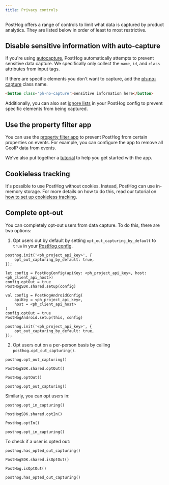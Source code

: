 ```yaml
---
title: Privacy controls
---
```


PostHog offers a range of controls to limit what data is captured by product analytics. They are listed below in order of least to most restrictive.

## Disable sensitive information with auto-capture

If you're using [autocapture](/docs/product-analytics/autocapture), PostHog automatically attempts to prevent sensitive data capture. We specifically only collect the `name`, `id`, and `class` attributes from input tags.

If there are specific elements you don't want to capture, add the [ph-no-capture](/docs/product-analytics/autocapture#preventing-sensitive-data-capture) class name.

```html
<button class='ph-no-capture'>Sensitive information here</button>
```

Additionally, you can also set [ignore lists](/docs/product-analytics/autocapture#reducing-events-with-an-allow-and-ignorelist) in your PostHog config to prevent specific elements from being captured.

## Use the property filter app

You can use the [property filter app](/docs/cdp/property-filter#who-created-this-transformation) to prevent PostHog from certain properties on events. For example, you can configure the app to remove all GeoIP data from events.

We've also put together a [tutorial](/tutorials/property-filter) to help you get started with the app.

## Cookieless tracking

It's possible to use PostHog without cookies. Instead, PostHog can use in-memory storage. For more details on how to do this, read our tutorial on [how to set up cookieless tracking](/tutorials/cookieless-tracking).

## Complete opt-out

You can completely opt-out users from data capture. To do this, there are two options:

1. Opt users out by default by setting `opt_out_capturing_by_default` to `true` in your [PostHog config](/docs/libraries/js#config).

<MultiLanguage>

```js-web
posthog.init('<ph_project_api_key>', {
    opt_out_capturing_by_default: true,
});
```

```ios_swift        
let config = PostHogConfig(apiKey: <ph_project_api_key>, host: <ph_client_api_host>)
config.optOut = true
PostHogSDK.shared.setup(config)
```

```android
val config = PostHogAndroidConfig(
    apiKey = <ph_project_api_key>,
    host = <ph_client_api_host> 
)
config.optOut = true
PostHogAndroid.setup(this, config)
```

```react-native
posthog.init('<ph_project_api_key>', {
    opt_out_capturing_by_default: true,
});
```

</MultiLanguage>

2. Opt users out on a per-person basis by calling `posthog.opt_out_capturing()`.

<MultiLanguage>

```js-web
posthog.opt_out_capturing()
```

```ios_swift        
PostHogSDK.shared.optOut()
```

```android
PostHog.optOut()
```

```react-native
posthog.opt_out_capturing()
```

</MultiLanguage>

Similarly, you can opt users in:

<MultiLanguage>

```js-web
posthog.opt_in_capturing()
```

```ios_swift        
PostHogSDK.shared.optIn()
```

```android
PostHog.optIn()
```

```react-native
posthog.opt_in_capturing()
```

</MultiLanguage>

To check if a user is opted out:

<MultiLanguage>

```js-web
posthog.has_opted_out_capturing()
```

```ios_swift        
PostHogSDK.shared.isOptOut()
```

```android
PostHog.isOptOut()
```

```react-native
posthog.has_opted_out_capturing()
```

</MultiLanguage>